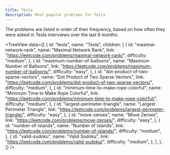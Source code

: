 ```yaml
---
title: Tesla
description: Most popular problems for Tesla
---
```


<Note type="note" title="Note">
The problems are listed in order of their frequency, based on how often they were asked in Tesla interviews over the last 6 months.
</Note>

<TreeView
  data={[
    {
      id: "tesla",
      name: "Tesla",
      children: [
        {
          id: "maximal-network-rank",
          name: "Maximal Network Rank",
          link: "https://leetcode.com/problems/maximal-network-rank/",
          difficulty: "medium",
        },
        {
          id: "maximum-number-of-balloons",
          name: "Maximum Number of Balloons",
          link: "https://leetcode.com/problems/maximum-number-of-balloons/",
          difficulty: "easy",
        },
        {
          id: "dot-product-of-two-sparse-vectors",
          name: "Dot Product of Two Sparse Vectors",
          link: "https://leetcode.com/problems/dot-product-of-two-sparse-vectors/",
          difficulty: "medium",
        },
        {
          id: "minimum-time-to-make-rope-colorful",
          name: "Minimum Time to Make Rope Colorful",
          link: "https://leetcode.com/problems/minimum-time-to-make-rope-colorful/",
          difficulty: "medium",
        },
        {
          id: "largest-perimeter-triangle",
          name: "Largest Perimeter Triangle",
          link: "https://leetcode.com/problems/largest-perimeter-triangle/",
          difficulty: "easy",
        },
        {
          id: "move-zeroes",
          name: "Move Zeroes",
          link: "https://leetcode.com/problems/move-zeroes/",
          difficulty: "easy",
        },
        {
          id: "number-of-islands",
          name: "Number of Islands",
          link: "https://leetcode.com/problems/number-of-islands/",
          difficulty: "medium",
        },
        {
          id: "valid-sudoku",
          name: "Valid Sudoku",
          link: "https://leetcode.com/problems/valid-sudoku/",
          difficulty: "medium",
        },
      ],
    },
  ]}
/>
